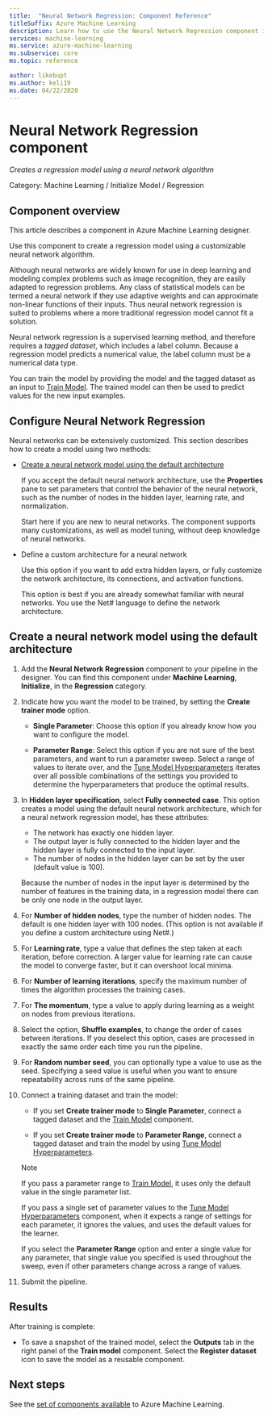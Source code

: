 ```yaml
---
title:  "Neural Network Regression: Component Reference"
titleSuffix: Azure Machine Learning
description: Learn how to use the Neural Network Regression component in Azure Machine Learning to create a regression model using a customizable neural network algorithm..
services: machine-learning
ms.service: azure-machine-learning
ms.subservice: core
ms.topic: reference

author: likebupt
ms.author: keli19
ms.date: 04/22/2020
---
```

# Neural Network Regression component

*Creates a regression model using a neural network algorithm*  
  
 Category: Machine Learning / Initialize Model / Regression
  
## Component overview  

This article describes a component in Azure Machine Learning designer.

Use this component to create a regression model using a customizable neural network algorithm.
  
 Although neural networks are widely known for use in deep learning and modeling complex problems such as image recognition, they are easily adapted to regression problems. Any class of statistical models can be termed a neural network if they use adaptive weights and can approximate non-linear functions of their inputs. Thus neural network regression is suited to problems where a more traditional regression model cannot fit a solution.
  
 Neural network regression is a supervised learning method, and therefore requires a *tagged dataset*, which includes a label column. Because a regression model predicts a numerical value, the label column must be a numerical data type.  
  
 You can train the model by providing the model and the tagged dataset as an input to [Train Model](./train-model.md). The trained model can then be used to predict values for the new input examples.  
  
## Configure Neural Network Regression 

Neural networks can be extensively customized. This section describes how to create a model using two methods:
  
+ [Create a neural network model using the default architecture](#bkmk_DefaultArchitecture)  
  
    If you accept the default neural network architecture,  use the **Properties** pane to set parameters that control the behavior of the neural network, such as the number of nodes in the hidden layer, learning rate, and normalization.

    Start here if you are new to neural networks. The component supports many customizations, as well as model tuning, without deep knowledge of neural networks. 

+ Define a custom architecture for a neural network 

    Use this option if you want to add extra hidden layers, or fully customize the network architecture, its connections, and activation functions.
    
    This option is best if you are already somewhat familiar with neural networks. You use the Net# language to define the network architecture.  

##  <a name="bkmk_DefaultArchitecture"></a> Create a neural network model using the default architecture

1.  Add the **Neural Network Regression** component to your pipeline in the designer. You can find this component under **Machine Learning**, **Initialize**, in the **Regression** category. 
  
2. Indicate how you want the model to be trained, by setting the **Create trainer mode** option.  
  
    -   **Single Parameter**: Choose this option if you already know how you want to configure the model.

    -   **Parameter Range**: Select this option if you are not sure of the best parameters, and want to run a parameter sweep. Select a range of values to iterate over, and the [Tune Model Hyperparameters](tune-model-hyperparameters.md) iterates over all possible combinations of the settings you provided to determine the hyperparameters that produce the optimal results.   

3.  In **Hidden layer specification**, select **Fully connected case**. This option creates a model using the default neural network architecture, which for a neural network regression model, has these attributes:  
  
    + The network has exactly one hidden layer.
    + The output layer is fully connected to the hidden layer and the hidden layer is fully connected to the input layer.
    + The number of nodes in the hidden layer can be set by the user (default value is 100).  
  
    Because the number of nodes in the input layer is determined by the number of features in the training data, in a regression model there can be only one node in the output layer.  
  
4. For **Number of hidden nodes**, type the number of hidden nodes. The default is one hidden layer with 100 nodes. (This option is not available if you define a custom architecture using Net#.)
  
5.  For **Learning rate**, type a value that defines the step taken at each iteration, before correction. A larger value for learning rate can cause the model to converge faster, but it can overshoot local minima.

6.  For **Number of learning iterations**, specify the maximum number of times the algorithm processes the training cases.


8.  For **The momentum**, type a value to apply during learning as a weight on nodes from previous iterations.

10. Select the option, **Shuffle examples**, to change the order of cases between iterations. If you deselect this option, cases are processed in exactly the same order each time you run the pipeline.
  
11. For **Random number seed**, you can optionally type a value to use as the seed. Specifying a seed value is useful when you want to ensure repeatability across runs of the same pipeline.
  
13. Connect a training dataset and train the model:

    + If you set **Create trainer mode** to **Single Parameter**, connect a tagged dataset and the [Train Model](train-model.md) component.  
  
    + If you set **Create trainer mode** to **Parameter Range**, connect a tagged dataset and train the model by using [Tune Model Hyperparameters](tune-model-hyperparameters.md).  
  
    > [!NOTE]
    > 
    > If you pass a parameter range to [Train Model](train-model.md), it uses only the default value in the single parameter list.  
    > 
    > If you pass a single set of parameter values to the [Tune Model Hyperparameters](tune-model-hyperparameters.md) component, when it expects a range of settings for each parameter, it ignores the values, and uses the default values for the learner.  
    > 
    > If you select the **Parameter Range** option and enter a single value for any parameter, that single value you specified is used throughout the sweep, even if other parameters change across a range of values.  
  
   
14. Submit the pipeline.  

## Results

After training is complete:

- To save a snapshot of the trained model, select the **Outputs** tab in the right panel of the **Train model** component. Select the **Register dataset** icon to save the model as a reusable component.

## Next steps

See the [set of components available](component-reference.md) to Azure Machine Learning. 